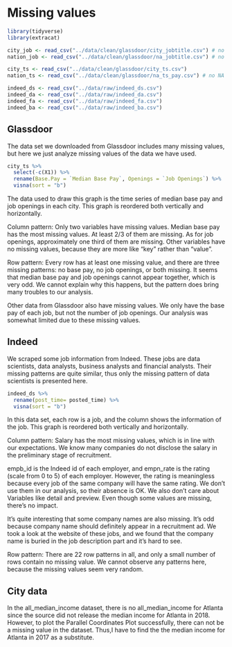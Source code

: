 # Missing values


```{r, echo=FALSE}
library(tidyverse)
library(extracat)

city_job <- read_csv("../data/clean/glassdoor/city_jobtitle.csv") # no NA
nation_job <- read_csv("../data/clean/glassdoor/na_jobtitle.csv") # no NA

city_ts <- read_csv("../data/clean/glassdoor/city_ts.csv")
nation_ts <- read_csv("../data/clean/glassdoor/na_ts_pay.csv") # no NA
```

```{r, echo=FALSE}
indeed_ds <- read_csv("../data/raw/indeed_ds.csv")
indeed_da <- read_csv("../data/raw/indeed_da.csv")
indeed_fa <- read_csv("../data/raw/indeed_fa.csv")
indeed_ba <- read_csv("../data/raw/indeed_ba.csv")
```

## Glassdoor

The data set we downloaded from Glassdoor includes many missing values, but here we just analyze missing values of the data we have used. 

```{r, echo=FALSE}
city_ts %>% 
  select(-c(X1)) %>% 
  rename(Base.Pay = `Median Base Pay`, Openings = `Job Openings`) %>% 
  visna(sort = "b")
```


The data used to draw this graph is the time series of median base pay and job openings in each city. This graph is reordered both vertically and horizontally.

Column pattern: Only two variables have missing values. Median base pay has the most missing values. At least 2/3 of them are missing. As for job openings, approximately one third of them are missing. Other variables have no missing values, because they are more like "key" rather than "value".

Row pattern: Every row has at least one missing value, and there are three missing patterns: no base pay, no job openings, or both missing. It seems that median base pay and job openings cannot appear together, which is very odd. We cannot explain why this happens, but the pattern does bring many troubles to our analysis. 

Other data from Glassdoor also have missing values. We only have the base pay of each job, but not the number of job openings. Our analysis was somewhat limited due to these missing values. 


## Indeed

We scraped some job information from Indeed. These jobs are data scientists, data analysts, business analysts and financial analysts. Their missing patterns are quite similar, thus only the missing pattern of data scientists is presented here. 


```{r, echo=FALSE}
indeed_ds %>% 
  rename(post_time= posted_time) %>% 
  visna(sort = "b")
```

In this data set, each row is a job, and the column shows the information of the job. This graph is reordered both vertically and horizontally.

Column pattern: Salary has the most missing values, which is in line with our expectations. We know many companies do not disclose the salary in the preliminary stage of recruitment.

empb_id is the Indeed id of each employer, and empn_rate is the rating (scale from 0 to 5) of each employer. However, the rating is meaningless because every job of the same company will have the same rating. We don't use them in our analysis, so their absence is OK. We also don't care about Variables like detail and preview. Even though some values are missing, there's no impact. 

It's quite interesting that some company names are also missing. It's odd because company name should definitely appear in a recruitment ad. We took a look at the website of these jobs, and we found that the company name is buried in the job description part and it's hard to see.

Row pattern: There are 22 row patterns in all, and only a small number of rows contain no missing value. We cannot observe any patterns here, because the missing values seem very random.


## City data
In the all_median_income dataset, there is no all_median_income for Atlanta since the source did not release the median income for Atlanta in 2018. However, to plot the Parallel Coordinates Plot successfully, there can not be a missing value in the dataset. Thus,I have to find the the median income for Atlanta in 2017 as a substitute.


